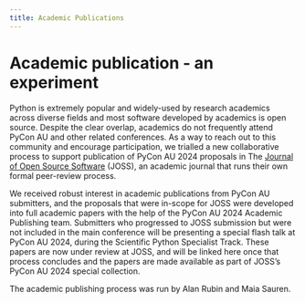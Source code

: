 ```yaml
---
title: Academic Publications
---
```


# Academic publication - an experiment

Python is extremely popular and widely-used by research academics across diverse fields and most software developed by academics is open source. Despite the clear overlap, academics do not frequently attend PyCon AU and other related conferences. As a way to reach out to this community and encourage participation, we trialled a new collaborative process to support publication of PyCon AU 2024 proposals in The [Journal of Open Source Software](https://joss.theoj.org/) (JOSS), an academic journal that runs their own formal peer-review process.

We received robust interest in academic publications from PyCon AU submitters, and the proposals that were in-scope for JOSS were developed into full academic papers with the help of the PyCon AU 2024 Academic Publishing team. Submitters who progressed to JOSS submission but were not included in the main conference will be presenting a special flash talk at PyCon AU 2024, during the Scientific Python Specialist Track. These papers are now under review at JOSS, and will be linked here once that process concludes and the papers are made available as part of JOSS’s PyCon AU 2024 special collection.

The academic publishing process was run by Alan Rubin and Maia Sauren.
